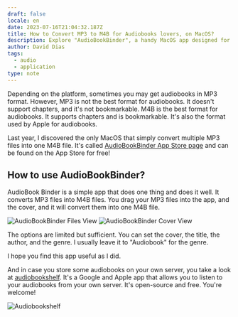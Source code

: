 ```yaml
---
draft: false
locale: en
date: 2023-07-16T21:04:32.187Z
title: How to Convert MP3 to M4B for Audiobooks lovers, on MacOS?
description: Explore "AudioBookBinder", a handy MacOS app designed for making audiobooks. It quickly turns MP3 files into M4B format, making audiobook creation a breeze.
author: David Dias
tags:
  - audio
  - application
type: note
---
```


Depending on the platform, sometimes you may get audiobooks in MP3 format. However, MP3 is not the best format for audiobooks. It doesn't support chapters, and it's not bookmarkable. M4B is the best format for audiobooks. It supports chapters and is bookmarkable. It's also the format used by Apple for audiobooks.

Last year, I discovered the only MacOS that simply convert multiple MP3 files into one M4B file. It's called [AudioBookBinder App Store page](https://apps.apple.com/us/app/audiobook-binder/id413969927?mt=12) and can be found on the App Store for free!

## How to use AudioBookBinder?

AudioBook Binder is a simple app that does one thing and does it well. It converts MP3 files into M4B files. You drag your MP3 files into the app, and the cover, and it will convert them into one M4B file.

![AudioBookBinder Files View](/images/articles/audiobinder-mp3-m4v/audiobinder-cover-view.jpg 'AudioBookBinder Files View')
![AudioBookBinder Cover View](/images/articles/audiobinder-mp3-m4v/audiobinder-main-view.jpg 'AudioBookBinder Cover View')

The options are limited but sufficient. You can set the cover, the title, the author, and the genre. I usually leave it to "Audiobook" for the genre.

I hope you find this app useful as I did.

And in case you store some audiobooks on your own server, you take a look at [audiobookshelf](https://www.audiobookshelf.org/). It's a Google and Apple app that allows you to listen to your audiobooks from your own server. It's open-source and free. You're welcome!

![Audiobookshelf](/images/articles/audiobinder-mp3-m4v/audiobookshelf-screenshot.jpg 'Home page of Audiobookshelf')
